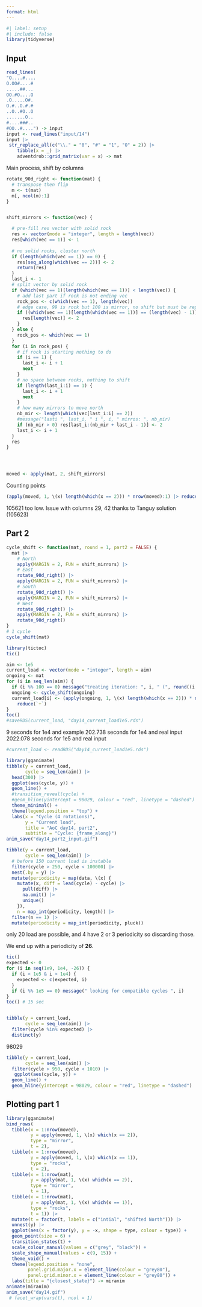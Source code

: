```yaml
---
format: html
---
```


```r
#| label: setup
#| include: false
library(tidyverse)
```

## Input

```r
read_lines(
"O....#....
O.OO#....#
.....##...
OO.#O....O
.O.....O#.
O.#..O.#.#
..O..#O..O
.......O..
#....###..
#OO..#....") -> input
input <- read_lines("input/14")
input |> 
 str_replace_all(c("\\." = "0", "#" = "1", "O" = 2)) |> 
    tibble(x = _) |> 
    adventdrob::grid_matrix(var = x) -> mat
```

Main process, shift by columns

```r

rotate_90d_right <- function(mat) {
  # transpose then flip
  m <- t(mat)
  m[, ncol(m):1]
}


shift_mirrors <- function(vec) {

  # pre-fill res vector with solid rock
  res <- vector(mode = "integer", length = length(vec))
  res[which(vec == 1)] <- 1
  
  # no solid rocks, cluster north
  if (length(which(vec == 1)) == 0) {
    res[seq_along(which(vec == 2))] <- 2
    return(res)
  }
  last_i <- 1
  # split vector by solid rock
  if (which(vec == 1)[length(which(vec == 1))] < length(vec)) {
    # add last part if rock is not ending vec
    rock_pos <- c(which(vec == 1), length(vec))
    # edge case, 99 is rock but 100 is mirror, no shift but must be reported
    if ((which(vec == 1)[length(which(vec == 1))] == (length(vec) - 1)) & vec[length(vec)] == 2) {
      res[length(vec)] <- 2
    }
  } else {
    rock_pos <- which(vec == 1)
  }
  for (i in rock_pos) {
    # if rock is starting nothing to do
    if (i == 1) {
      last_i <- i + 1
      next
    }
    # no space between rocks, nothing to shift
    if (length(last_i:i) == 1) {
      last_i <- i + 1
      next
    }
    # how many mirrors to move north
    nb_mir <- length(which(vec[last_i:i] == 2))
    #message("lasti ", last_i, " i ", i, " mirros: ", nb_mir)
    if (nb_mir > 0) res[last_i:(nb_mir + last_i - 1)] <- 2
    last_i <- i + 1
  }
  res
}




moved <- apply(mat, 2, shift_mirrors)

```

Counting points

```r
(apply(moved, 1, \(x) length(which(x == 2))) * nrow(moved):1) |> reduce(`+`)
```

105621 too low. Issue with columns 29, 42 thanks to Tanguy solution (105623)


## Part 2


```r
cycle_shift <- function(mat, round = 1, part2 = FALSE) {
  mat |> 
    # North
    apply(MARGIN = 2, FUN = shift_mirrors) |> 
    # East
    rotate_90d_right() |> 
    apply(MARGIN = 2, FUN = shift_mirrors) |> 
    # South
    rotate_90d_right() |> 
    apply(MARGIN = 2, FUN = shift_mirrors) |> 
    # West
    rotate_90d_right() |> 
    apply(MARGIN = 2, FUN = shift_mirrors) |> 
    rotate_90d_right()
}
# 1 cycle
cycle_shift(mat)
```



```r

library(tictoc)
tic()

aim <- 1e5
current_load <- vector(mode = "integer", length = aim)
ongoing <- mat
for (i in seq_len(aim)) {
  if (i %% 100 == 0) message("treating iteration: ", i, " (", round((i / aim) * 100, 2),"%)")
  ongoing <- cycle_shift(ongoing)
  current_load[i] <- (apply(ongoing, 1, \(x) length(which(x == 2))) * nrow(ongoing):1) |> 
    reduce(`+`)
}
toc()
#saveRDS(current_load, "day14_current_load1e5.rds")

```

9 seconds for 1e4 and example
202.738 seconds for 1e4 and real input
2022.078 seconds for 1e5 and real input

```r
#current_load <- readRDS("day14_current_load1e5.rds")

library(gganimate)
tibble(y = current_load,
       cycle = seq_len(aim)) |> 
  head(300) |> 
  ggplot(aes(cycle, y)) +
  geom_line() +
  #transition_reveal(cycle) +
  #geom_hline(yintercept = 98029, colour = "red", linetype = "dashed") +
  theme_minimal() +
  theme(legend.position = "top") +
  labs(x = "Cycle (4 rotations)",
       y = "Current load",
       title = "AoC day14, part2",
       subtitle = "Cycle: {frame_along}")
anim_save("day14_part2_input.gif")

```


```r
tibble(y = current_load,
       cycle = seq_len(aim)) |> 
  # before 150 current load is instable
  filter(cycle > 250, cycle < 100000) |> 
  nest(.by = y) |> 
  mutate(periodicity = map(data, \(x) {
    mutate(x, diff = lead(cycle) - cycle) |> 
      pull(diff) |> 
      na.omit() |> 
      unique()
    }),
    n = map_int(periodicity, length)) |>
  filter(n == 1) |> 
  mutate(periodicity = map_int(periodicity, pluck))
```

only 20 load are possible, and 4 have 2 or 3 periodicity so discarding those.

We end up with a periodicity of **26**.

```r
tic()
expected <- 0
for (i in seq(1e9, 1e4, -26)) {
  if (i < 1e5 & i > 1e4) {
    expected <- c(expected, i)
  }
  if (i %% 1e5 == 0) message(" looking for compatible cycles ", i)
}
toc() # 15 sec


tibble(y = current_load,
       cycle = seq_len(aim)) |> 
  filter(cycle %in% expected) |> 
  distinct(y)
```



98029


```r
tibble(y = current_load,
       cycle = seq_len(aim)) |> 
  filter(cycle > 950, cycle < 1010) |> 
   ggplot(aes(cycle, y)) +
  geom_line() +
  geom_hline(yintercept = 98029, colour = "red", linetype = "dashed") 
```



## Plotting part 1


```r
library(gganimate)
bind_rows(
  tibble(x = 1:nrow(moved),
         y = apply(moved, 1, \(x) which(x == 2)),
         type = "mirror",
         t = 2),
  tibble(x = 1:nrow(moved),
         y = apply(moved, 1, \(x) which(x == 1)),
         type = "rocks",
         t = 2),
  tibble(x = 1:nrow(mat),
         y = apply(mat, 1, \(x) which(x == 2)),
         type = "mirror",
         t = 1),
  tibble(x = 1:nrow(mat),
         y = apply(mat, 1, \(x) which(x == 1)),
         type = "rocks",
         t = 1)) |> 
  mutate(t = factor(t, labels = c("intial", "shifted North"))) |> 
  unnest(y) |> 
  ggplot(aes(x = factor(y), y = -x, shape = type, colour = type)) +
  geom_point(size = 6) +
  transition_states(t) +
  scale_colour_manual(values = c("grey", "black")) +
  scale_shape_manual(values = c(9, 15)) +
  theme_void() +
  theme(legend.position = "none",
        panel.grid.major.x = element_line(colour = "grey80"),
        panel.grid.minor.x = element_line(colour = "grey80")) +
  labs(title = "{closest_state}") -> miranim
animate(miranim)
anim_save("day14.gif")
 # facet_wrap(vars(t), ncol = 1)
```
